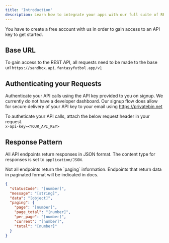 ```yaml
---
title: 'Introduction'
description: Learn how to integrate your apps with our full suite of RESTful APIs.
---
```


<Note>
  You have to create a free account with us in order to gain access to an API key to get started.
</Note>

## Base URL
To gain access to the REST API, all requests need to be made to the base url `https://sandbox.api.fantasyfutbol.app/v1`

## Authenticating your Requests

Authenticate your API calls using the API key provided to you on signup. 
<Note>
  We currently do not have a developer dashboard. Our signup flow does allow for secure delivery of your API key to your email using https://privatebin.net
</Note>

To autheticate your API calls, attach the below request header in your request.<br/>
`x-api-key=<YOUR_API_KEY>`

## Response Pattern
All API endpoints return responses in JSON format. The content type for responses is set to `application/JSON`.

<Note>
  Not all endpoints return the `paging` information. Endpoints that return data in paginated format will be indicated in docs.
</Note>


```JSON
{
  "statusCode": "[number]",
  "message": "[string]",
  "data": "[object]",
  "paging": {
    "page": "[number]",
    "page_total": "[number]",
    "per_page": "[number]",
    "current": "[number]",
    "total": "[number]"
  }
}
```
